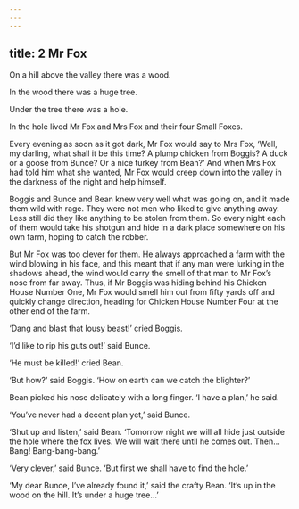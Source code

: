 ```yaml
---
---
---
```

title: 2 Mr Fox
---




On a hill above the valley there was a wood.

In the wood there was a huge tree.

Under the tree there was a hole.

In the hole lived Mr Fox and Mrs Fox and their four Small Foxes.

Every evening as soon as it got dark, Mr Fox would say to Mrs Fox, ‘Well, my darling, what shall it be this time? A plump chicken from Boggis? A duck or a goose from Bunce? Or a nice turkey from Bean?’ And when Mrs Fox had told him what she wanted, Mr Fox would creep down into the valley in the darkness of the night and help himself.



Boggis and Bunce and Bean knew very well what was going on, and it made them wild with rage. They were not men who liked to give anything away. Less still did they like anything to be stolen from them. So every night each of them would take his shotgun and hide in a dark place somewhere on his own farm, hoping to catch the robber.



But Mr Fox was too clever for them. He always approached a farm with the wind blowing in his face, and this meant that if any man were lurking in the shadows ahead, the wind would carry the smell of that man to Mr Fox’s nose from far away. Thus, if Mr Boggis was hiding behind his Chicken House Number One, Mr Fox would smell him out from fifty yards off and quickly change direction, heading for Chicken House Number Four at the other end of the farm.

‘Dang and blast that lousy beast!’ cried Boggis.

‘I’d like to rip his guts out!’ said Bunce.

‘He must be killed!’ cried Bean.

‘But how?’ said Boggis. ‘How on earth can we catch the blighter?’

Bean picked his nose delicately with a long finger. ‘I have a plan,’ he said.

‘You’ve never had a decent plan yet,’ said Bunce.

‘Shut up and listen,’ said Bean. ‘Tomorrow night we will all hide just outside the hole where the fox lives. We will wait there until he comes out. Then… Bang! Bang-bang-bang.’

‘Very clever,’ said Bunce. ‘But first we shall have to find the hole.’

‘My dear Bunce, I’ve already found it,’ said the crafty Bean. ‘It’s up in the wood on the hill. It’s under a huge tree…’
